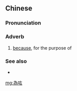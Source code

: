 {{also|为咗}}
==Chinese==
{{zh-forms|s=为咗}}

===Pronunciation===
{{zh-pron
|c=wai6 zo2
|cat=adv
}}

===Adverb===
{{zh-adv}}

# {{lb|zh|Cantonese}} [[because]], for the purpose of

===See also===
* {{zh-l|為了}}

[[mg:為咗]]